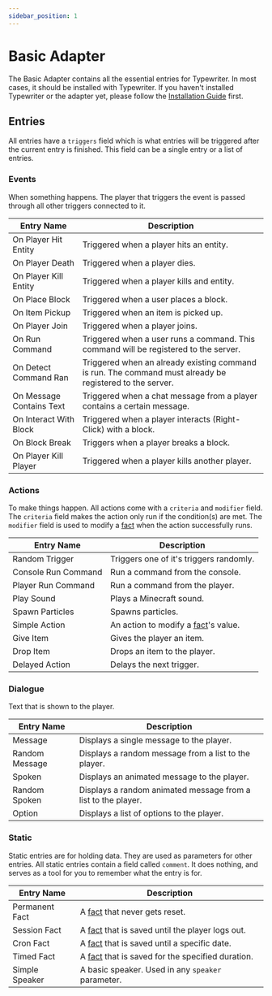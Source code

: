 ```yaml
---
sidebar_position: 1
---
```


# Basic Adapter

The Basic Adapter contains all the essential entries for Typewriter. In most cases, it should be installed with Typewriter. If you haven't installed Typewriter or the adapter yet, please follow the [Installation Guide](../docs/installation-guide) first.

## Entries

All entries have a `triggers` field which is what entries will be triggered after the current entry is finished. This field can be a single entry or a list of entries.

### Events

When something happens. The player that triggers the event is passed through all other triggers connected to it.

| Entry Name               | Description                                                                                              | 
| ------------------------ | -------------------------------------------------------------------------------------------------------- | 
| On Player Hit Entity     | Triggered when a player hits an entity.                                                                  | 
| On Player Death          | Triggered when a player dies.                                                                            | 
| On Player Kill Entity    | Triggered when a player kills and entity.                                                                | 
| On Place Block           | Triggered when a user places a block.                                                                    | 
| On Item Pickup           | Triggered when an item is picked up.                                                                     | 
| On Player Join           | Triggered when a player joins.                                                                           | 
| On Run Command           | Triggered when a user runs a command. This command will be registered to the server.                     | 
| On Detect Command Ran    | Triggered when an already existing command is run. The command must already be registered to the server. | 
| On Message Contains Text | Triggered when a chat message from a player contains a certain message.                                  | 
| On Interact With Block   | Triggered when a player interacts (Right-Click) with a block.                                            | 
| On Block Break           | Triggers when a player breaks a block.                                                                   | 
| On Player Kill Player    | Triggered when a player kills another player.                                                            | 

### Actions

To make things happen. All actions come with a `criteria` and `modifier` field. The `criteria` field makes the action only run if the condition(s) are met. The `modifier` field is used to modify a [fact](../docs/facts) when the action successfully runs.

| Entry Name          |                 Description                  | 
| ------------------- | -------------------------------------------- | 
| Random Trigger      |   Triggers one of it's triggers randomly.    | 
| Console Run Command |       Run a command from the console.        | 
| Player Run Command  |        Run a command from the player.        | 
| Play Sound          |           Plays a Minecraft sound.           | 
| Spawn Particles     |              Spawns particles.               | 
| Simple Action       | An action to modify a [fact](../docs/facts)'s value. | 
| Give Item           |          Gives the player an item.           | 
| Drop Item           |         Drops an item to the player.         | 
| Delayed Action      |           Delays the next trigger.           | 

### Dialogue

Text that is shown to the player.

| Entry Name     | Description                                                   | 
| -------------- | ------------------------------------------------------------- | 
| Message        | Displays a single message to the player.                      | 
| Random Message | Displays a random message from a list to the player.          | 
| Spoken         | Displays an animated message to the player.                   | 
| Random Spoken  | Displays a random animated message from a list to the player. | 
| Option         | Displays a list of options to the player.                     | 

### Static

Static entries are for holding data. They are used as parameters for other entries. All static entries contain a field called `comment`. It does nothing, and serves as a tool for you to remember what the entry is for.

| Entry Name     | Description                                               | 
| -------------- | --------------------------------------------------------- | 
| Permanent Fact | A [fact](../docs/facts) that never gets reset.                    | 
| Session Fact   | A [fact](../docs/facts) that is saved until the player logs out.  | 
| Cron Fact      | A [fact](../docs/facts) that is saved until a specific date.      | 
| Timed Fact     | A [fact](../docs/facts) that is saved for the specified duration. | 
| Simple Speaker | A basic speaker. Used in any `speaker` parameter.         | 